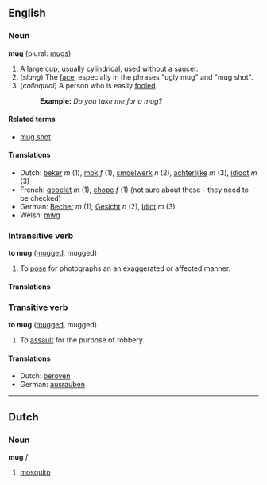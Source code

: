 ==English==
===Noun===
'''mug''' (plural: [[mugs]])

# A large [[cup]], usually cylindrical, used without a saucer.
# (''slang'') The [[face]], especially in the phrases "ugly mug" and "mug shot".
# (''colloquial'') A person who is easily [[fool]]ed.
#:'''Example:''' ''Do you take me for a mug?''

====Related terms====
*[[mug shot]]

====Translations====
*Dutch: [[beker]] ''m'' (1), [[mok]] ''f'' (1), [[smoelwerk]] ''n'' (2), [[achterlijke]] ''m'' (3), [[idioot]] ''m'' (3)
*French: [[gobelet]] ''m'' (1), [[chope]] ''f'' (1) (not sure about these - they need to be checked)
*German: [[Becher]] ''m'' (1), [[Gesicht]] ''n'' (2), [[Idiot]] ''m'' (3)
*Welsh: [[mẁg]]

===Intransitive verb===
'''to mug''' ([[mugged]], mugged)

# To [[pose]] for photographs an an exaggerated or affected manner.

====Translations====
<!-- none yet -->

===Transitive verb===
'''to mug''' ([[mugged]], mugged)

# To [[assault]] for the purpose of robbery.

====Translations====
*Dutch: [[beroven]]
*German: [[ausrauben]]

----

==Dutch==
===Noun===
'''mug''' ''f''

# [[mosquito]]